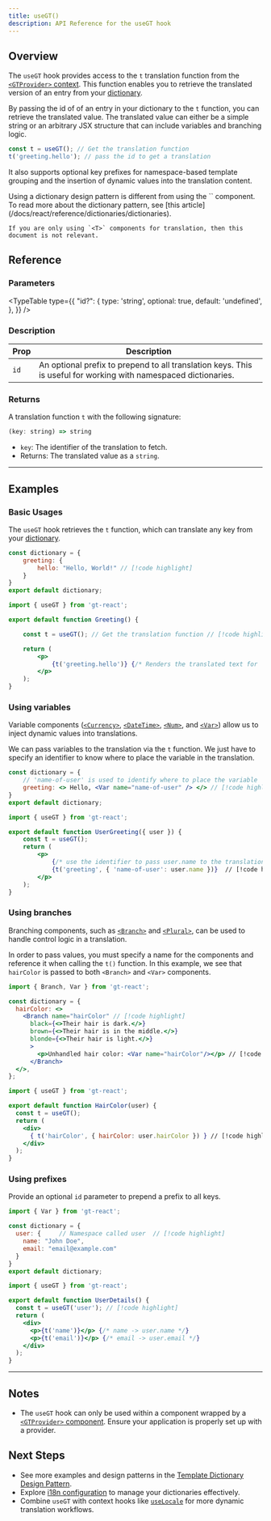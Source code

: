 ```yaml
---
title: useGT()
description: API Reference for the useGT hook
---
```


## Overview

The `useGT` hook provides access to the `t` translation function from the [`<GTProvider>` context](/docs/react/api/components/gtprovider).
This function enables you to retrieve the translated version of an entry from your [dictionary](/docs/react/reference/dictionaries/dictionaries).

By passing the id of of an entry in your dictionary to the `t` function, you can retrieve the translated value.
The translated value can either be a simple string or an arbitrary JSX structure that can include variables and branching logic.

```jsx
const t = useGT(); // Get the translation function
t('greeting.hello'); // pass the id to get a translation
```

It also supports optional key prefixes for namespace-based template grouping and the insertion of dynamic values into the translation content.


<Callout>
    Using a dictionary design pattern is different from using the `<T>` component.
    To read more about the dictionary pattern, see [this article](/docs/react/reference/dictionaries/dictionaries).

    If you are only using `<T>` components for translation, then this document is not relevant.
</Callout>

## Reference

### Parameters

<TypeTable
  type={{
    "id?": {
        type: 'string',
        optional: true,
        default: 'undefined',
    },
  }}
/>

### Description

| Prop | Description |
| ---- | ----------- |
| `id` | An optional prefix to prepend to all translation keys. This is useful for working with namespaced dictionaries. |

### Returns

A translation function `t` with the following signature:

```jsx
(key: string) => string
```
- `key`: The identifier of the translation to fetch.
- Returns: The translated value as a `string`.

---

## Examples

### Basic Usages

The `useGT` hook retrieves the `t` function, which can translate any key from your [dictionary](/docs/react/reference/dictionaries/dictionaries).
```jsx title="src/dictionary.jsx" copy
const dictionary = {
    greeting: {
        hello: "Hello, World!" // [!code highlight]
    }
}
export default dictionary;
```
```jsx title="src/components/Greeting.jsx" copy
import { useGT } from 'gt-react';

export default function Greeting() {

    const t = useGT(); // Get the translation function // [!code highlight]

    return (
        <p>
            {t('greeting.hello')} {/* Renders the translated text for 'greeting.hello' */} // [!code highlight]
        </p>
    );
}
```
### Using variables
Variable components ([`<Currency>`](/docs/react/api/components/currency), [`<DateTime>`](/docs/react/api/components/datetime), [`<Num>`](/docs/react/api/components/num), and [`<Var>`](/docs/react/api/components/var))
allow us to inject dynamic values into translations.

We can pass variables to the translation via the `t` function.
We just have to specify an identifier to know where to place the variable in the translation.

```jsx title="src/dictionary.jsx" copy
const dictionary = {
    // 'name-of-user' is used to identify where to place the variable
    greeting: <> Hello, <Var name="name-of-user" /> </> // [!code highlight]
}
export default dictionary;
```

```jsx title="src/components/UserGreeting.jsx" copy
import { useGT } from 'gt-react';

export default function UserGreeting({ user }) {
    const t = useGT();
    return (
        <p>
            {/* use the identifier to pass user.name to the translation */}
            {t('greeting', { 'name-of-user': user.name })}  // [!code highlight]
        </p>
    );
}

```

### Using branches
Branching components, such as [`<Branch>`](/docs/react/api/components/branch) and [`<Plural>`](/docs/react/api/components/plural),
can be used to handle control logic in a translation.

In order to pass values, you must specify a name for the components and reference it when calling the `t()` function.
In this example, we see that `hairColor` is passed to both `<Branch>` and `<Var>` components.
```jsx title="dictionary.jsx" copy
import { Branch, Var } from 'gt-react';

const dictionary = {
  hairColor: <>
    <Branch name="hairColor" // [!code highlight]
      black={<>Their hair is dark.</>}
      brown={<>Their hair is in the middle.</>}
      blonde={<>Their hair is light.</>}
      >
        <p>Unhandled hair color: <Var name="hairColor"/></p> // [!code highlight]
      </Branch>
  </>,
};
```

```jsx title="HairColor.jsx" copy
import { useGT } from 'gt-react';

export default function HairColor(user) {
  const t = useGT();
  return (
    <div>
      { t('hairColor', { hairColor: user.hairColor }) } // [!code highlight]
    </div>
  );
}
```

### Using prefixes

Provide an optional `id` parameter to prepend a prefix to all keys.
```jsx  title="src/dictionary.jsx" copy
import { Var } from 'gt-react';

const dictionary = {
  user: {     // Namespace called user  // [!code highlight]
    name: "John Doe",
    email: "email@example.com" 
  }
}
export default dictionary;
```
```jsx title="src/components/UserDetails.jsx" copy
import { useGT } from 'gt-react';

export default function UserDetails() {
  const t = useGT('user'); // [!code highlight]
  return (
    <div>
      <p>{t('name')}</p> {/* name -> user.name */}
      <p>{t('email')}</p> {/* email -> user.email */}
    </div>
  );
}
```
--- 
## Notes
 * The `useGT` hook can only be used within a component wrapped by a [`<GTProvider>` component](/docs/react/api/components/gtprovider). Ensure your application is properly set up with a provider.

## Next Steps
 * See more examples and design patterns in the [Template Dictionary Design Pattern](/docs/react/reference/dictionaries/dictionaries).
 * Explore [i18n configuration](/docs/react/reference/i18n-configuration) to manage your dictionaries effectively.
 * Combine `useGT` with context hooks like [`useLocale`](/docs/react/api//helpers/useLocale) for more dynamic translation workflows.
